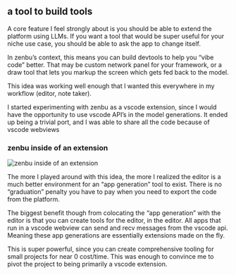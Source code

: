 
## a tool to build tools

A core feature I feel strongly about is you should be able to extend the platform using LLMs. If you want a tool that would be super useful for your niche use case, you should be able to ask the app to change itself.

In zenbu’s context, this means you can build devtools to help you “vibe code” better. That may be custom network panel for your framework, or a draw tool that lets you markup the screen which gets fed back to the model.

This idea was working well enough that I wanted this everywhere in my workflow (editor, note taker).

I started experimenting with zenbu as a vscode extension, since I would have the opportunity to use vscode API’s in the model generations. It ended up being a trivial port, and I was able to share all the code because of vscode webviews

### zenbu inside of an extension

<Image
  src="/devlog/9/zenbu-extension.png"
  alt="zenbu inside of an extension"
  width={700}
  height={400}
/>

The more I played around with this idea, the more I realized the editor is a much better environment for an “app generation” tool to exist. There is no “graduation” penalty you have to pay when you need to export the code from the platform.

The biggest benefit though from colocating the “app generation” with the editor is that you can create tools for the editor, in the editor. All apps that run in a vscode webview can send and recv messages from the vscode api. Meaning these app generations are essentially extensions made on the fly.

This is super powerful, since you can create comprehensive tooling for small projects for near 0 cost/time. This was enough to convince me to pivot the project to being primarily a vscode extension.
